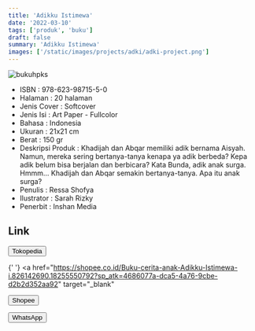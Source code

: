 ```yaml
---
title: 'Adikku Istimewa'
date: '2022-03-10'
tags: ['produk', 'buku']
draft: false
summary: 'Adikku Istimewa'
images: ['/static/images/projects/adki/adki-project.png']
---
```


![bukuhpks](/static/images/projects/adki/adki-project.png)

- ISBN : 978-623-98715-5-0
- Halaman : 20 halaman
- Jenis Cover : Softcover
- Jenis Isi : Art Paper - Fullcolor
- Bahasa : Indonesia
- Ukuran : 21x21 cm
- Berat : 150 gr
- Deskripsi Produk : Khadijah dan Abqar memiliki adik bernama Aisyah. Namun, mereka sering bertanya-tanya kenapa ya adik berbeda? Kepa adik belum bisa berjalan dan berbicara? Kata Bunda, adik anak surga. Hmmm… Khadijah dan Abqar semakin bertanya-tanya. Apa itu anak surga?
- Penulis : Ressa Shofya
- Ilustrator : Sarah Rizky
- Penerbit : Inshan Media

## Link

<div>
  <a href="https://www.tokopedia.com/inshanbooks-store/adikku-istimewa?extParam=whid%3D14055660" target="_blank">
    <button className="btn-tokped">Tokopedia</button>
  </a>

{' '}
<a
  href="https://shopee.co.id/Buku-cerita-anak-Adikku-Istimewa-i.826142690.18255550792?sp_atk=4686077a-dca5-4a76-9cbe-d2b2d352aa92"
  target="_blank"
>
  <button className="btn-shopee">Shopee</button>
</a>

  <a href="https://wa.me/6285747101917" target="_blank">
    <button className="btn-wa">WhatsApp</button>
  </a>
</div>
